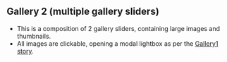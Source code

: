 
## Gallery 2 (multiple gallery sliders)
- This is a composition of 2 gallery sliders, containing large images and thumbnails.
- All images are clickable, opening a modal lightbox as per the [Gallery1 story](/story/ui-components-gallery-gallery1--gallery-1-modal).

<Preview>
    <Story id="ui-components-gallery-gallery2--gallery-2" />
</Preview>
